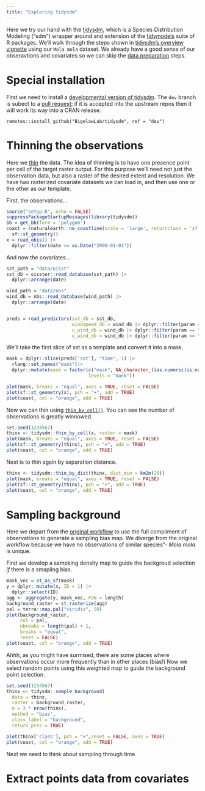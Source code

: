 ```yaml
---
title: "Exploring tidysdm"
---
```


Here we try our hand with the [tidysdm](https://evolecolgroup.github.io/tidysdm/), which is a Species Distribution Modeling ("sdm") wrapper around and extension of  the [tidymodels](https://www.tidymodels.org/) suite of R packages. We'll walk through the steps shown in [tidysdm's overview vignette](https://evolecolgroup.github.io/tidysdm/articles/a0_tidysdm_overview.html) using our `Mola mola` dataset. We already have a good sense of our obseravtions and covariates so we can skip the [data preparation](https://evolecolgroup.github.io/tidysdm/articles/a0_tidysdm_overview.html#preparing-your-data) steps.

# Special installation

First we need to install a [developmental version of tidysdm](https://github.com/BigelowLab/tidysdm).  The `dev` branch is subect to a [pull request](https://github.com/EvolEcolGroup/tidysdm/pull/57); if it is accepted into the upstream repos then it will work its way into a CRAN release.

```
remotes::install_github("BigelowLab/tidysdm", ref = "dev")
```

# Thinning the observations

Here we [thin](https://evolecolgroup.github.io/tidysdm/articles/a0_tidysdm_overview.html#thinning-step) the data.  The idea of thinning is to have one presence point per cell of the target raster output.  For this purpose we'll need not just the observation data, but also a raster of the desired extent and resolution. We have two rasterized covariate datasets we can load in, and then use one or the other as our template.

First, the observations...

```r
source("setup.R", echo = FALSE)
suppressPackageStartupMessages(library(tidysdm))
bb = get_bb(form = 'polygon')
coast = rnaturalearth::ne_coastline(scale = 'large', returnclass = 'sf') |>
  sf::st_geometry()
x = read_obis() |>
  dplyr::filter(date >= as.Date("2000-01-01"))
```

And now the covariates...

```r
sst_path = "data/oisst"
sst_db = oisster::read_database(sst_path) |>
  dplyr::arrange(date)

wind_path = "data/nbs"
wind_db = nbs::read_database(wind_path) |>
  dplyr::arrange(date)


preds = read_predictors(sst_db = sst_db,
                        windspeed_db = wind_db |> dplyr::filter(param == "windspeed"),
                        u_wind_db = wind_db |> dplyr::filter(param == "u_wind"),
                        v_wind_db = wind_db |> dplyr::filter(param == "v_wind"))
```

We'll take the first slice of sst as a template and convert it into a mask.

```r
mask = dplyr::slice(preds['sst'], "time", 1) |>
  rlang::set_names("mask")|>
  dplyr::mutate(mask = factor(c("mask", NA_character_)[as.numeric(is.na(mask) + 1)],
                              levels = "mask"))

plot(mask, breaks = "equal", axes = TRUE, reset = FALSE)
plot(sf::st_geometry(x), pch = "+", add = TRUE)
plot(coast, col = "orange", add = TRUE)
```

Now we can thin using [`thin_by_cell()`](https://evolecolgroup.github.io/tidysdm/reference/thin_by_cell.html).  You can see the number of observations is greatly winnowed.

```r
set.seed(1234567)
thinx <- tidysdm::thin_by_cell(x, raster = mask)
plot(mask, breaks = "equal", axes = TRUE, reset = FALSE)
plot(sf::st_geometry(thinx), pch = "+", add = TRUE)
plot(coast, col = "orange", add = TRUE)
```

Next is to thin again by separation distance. 

```r
thinx <- tidysdm::thin_by_dist(thinx, dist_min = km2m(20))
plot(mask, breaks = "equal", axes = TRUE, reset = FALSE)
plot(sf::st_geometry(thinx), pch = "+", add = TRUE)
plot(coast, col = "orange", add = TRUE)
```

# Sampling background

Here we depart from the [original workflow](https://evolecolgroup.github.io/tidysdm/articles/a0_tidysdm_overview.html#thinning-step) to use the full compliment of observations to generate a sampling bias map. We diverge from the original workflow because we have no observations of similar species"- *Mola mola* is unique.

First we develop a sampking density map to guide the backgroud selection *if* there is a smapling bias.

```r
mask_vec = st_as_sf(mask)
y = dplyr::mutate(x, ID = 1) |>
  dplyr::select(ID)
agg <- aggregate(y, mask_vec, FUN = length)
background_raster = st_rasterize(agg)
pal = terra::map.pal("viridis", 50)
plot(background_raster, 
     col = pal, 
     nbreaks = length(pal) + 1, 
     breaks = "equal", 
     reset = FALSE)
plot(coast, col = "orange", add = TRUE)     
```
Ahhh, as you might have surmised, there are some places where observations occur more frequently than in other places (bias!) Now we select random points using this weighted map to guide the background point selection.

```r
set.seed(1234567)
thinx <- tidysdm::sample_background(
  data = thinx, 
  raster = background_raster,
  n = 3 * nrow(thinx),
  method = "bias",
  class_label = "background",
  return_pres = TRUE)
```

```r
plot(thinx['class'], pch = "+",reset = FALSE, axes = TRUE)
plot(coast, col = "orange", add = TRUE)
```

Next we need to think about sampling through time.

# Extract points data from covariates
